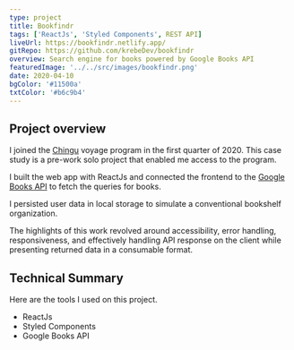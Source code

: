 ```yaml
---
type: project
title: Bookfindr
tags: ['ReactJs', 'Styled Components', REST API]
liveUrl: https://bookfindr.netlify.app/
gitRepo: https://github.com/krebeDev/bookfindr
overview: Search engine for books powered by Google Books API
featuredImage: '../../src/images/bookfindr.png'
date: 2020-04-10
bgColor: '#11500a'
txtColor: '#b6c9b4'
---
```


## Project overview

I joined the [Chingu](https://chingu.io/) voyage program in the first quarter of 2020.
This case study is a pre-work solo project that enabled me access to the program.

I built the web app with ReactJs and connected the frontend to the
[Google Books API](https://developers.google.com/books/) to fetch the queries for books.

I persisted user data in local storage to simulate a conventional bookshelf organization.

The highlights of this work revolved around accessibility, error handling, responsiveness,
and effectively handling API response on the client while presenting returned data in a consumable format.

## Technical Summary

Here are the tools I used on this project.

- ReactJs
- Styled Components
- Google Books API
